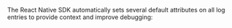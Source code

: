 The React Native SDK automatically sets several default attributes on all log entries to provide context and improve debugging:

<Include name="logs/default-attributes/core" />

<Include name="logs/default-attributes/message-template" />

<Include name="logs/default-attributes/message-template-examples/javascript" />

<Include name="logs/default-attributes/user" />

<Include name="logs/default-attributes/mobile-desktop-native" />

<Include name="logs/default-attributes/integration" />

